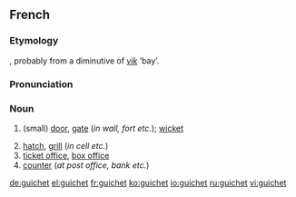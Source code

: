 ==French==
===Etymology===
{{OF.|fr}}, probably from a diminutive of {{ON.|fr}} ''[[vik]]'' ‘bay’.

===Pronunciation===
{{IPA|/giʃe/}}

===Noun===
{{fr-noun|m}}

# {{archaic|lang=fr}} (small) [[door]], [[gate]] (''in wall, fort etc.''); [[wicket]]
# [[hatch]], [[grill]] (''in cell etc.'')
# [[ticket office]], [[box office]]
# [[counter]] (''at post office, bank etc.'')

[[de:guichet]]
[[el:guichet]]
[[fr:guichet]]
[[ko:guichet]]
[[io:guichet]]
[[ru:guichet]]
[[vi:guichet]]